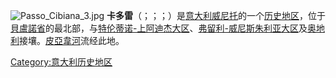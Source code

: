 {{noteTA|G1=地名}}
[[File:Passo_Cibiana_3.jpg|thumb]]
'''卡多雷'''（{{lang-it|Cadore}}；{{lang-lld|Cadòr}}；{{lang-vec|Cadór}}；{{lang-fur|Cjadovri}}）是[[意大利|意大利]][[威尼托大区|威尼托]]的一个[[历史地区|历史地区]]，位于[[貝盧諾省|貝盧諾省]]的最北部，与[[特伦蒂诺-上阿迪杰大区|特伦蒂诺-上阿迪杰大区]]、[[弗留利-威尼斯朱利亚大区|弗留利-威尼斯朱利亚大区]]及[[奥地利|奥地利]]接壤。[[皮亞韋河|皮亞韋河]]流经此地。

[[Category:意大利历史地区|Category:意大利历史地区]]